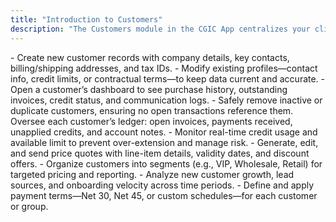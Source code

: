 ```yaml
---
title: "Introduction to Customers"
description: "The Customers module in the CGIC App centralizes your client data—enabling you to onboard, manage, transact with, and analyze customer relationships for enhanced sales and service."
---
```


<CardGroup cols={2}>
  <Card title="Add Customer" icon="sparkles" iconType="duotone" href="https://cgic.mintlify.app/core-features/customers/add-customer">
    - Create new customer records with company details, key contacts, billing/shipping addresses, and tax IDs.
  </Card>
  <Card title="Update Customer" icon="sparkles" iconType="duotone" href="https://cgic.mintlify.app/core-features/customers/update-customer">
    - Modify existing profiles—contact info, credit limits, or contractual terms—to keep data current and accurate.
  </Card>
  <Card title="View Profile" icon="sparkles" iconType="duotone">
    - Open a customer’s dashboard to see purchase history, outstanding invoices, credit status, and communication logs.
  </Card>
  <Card title="Delete Customer" icon="sparkles" iconType="duotone" href="https://cgic.mintlify.app/core-features/customers/delete-customer">
    - Safely remove inactive or duplicate customers, ensuring no open transactions reference them.
  </Card>
  <Card title="Manage Accounts" icon="sparkles" iconType="duotone" href="https://cgic.mintlify.app/core-features/customers/manage-accounts">
     Oversee each customer’s ledger: open invoices, payments received, unapplied credits, and account notes.
  </Card>
  <Card title="Credit Balances" icon="sparkles" iconType="duotone" href="https://cgic.mintlify.app/core-features/customers/credit-balances">
    - Monitor real-time credit usage and available limit to prevent over-extension and manage risk.
  </Card>
  <Card title="Create Quotations" icon="sparkles" iconType="duotone" href="https://cgic.mintlify.app/core-features/customers/create-quotations">
    - Generate, edit, and send price quotes with line-item details, validity dates, and discount offers.
  </Card>
  <Card title="Manage Groups" icon="sparkles" iconType="duotone">
    - Organize customers into segments (e.g., VIP, Wholesale, Retail) for targeted pricing and reporting.
  </Card>
  <Card title="Acquisition Reports" icon="sparkles" iconType="duotone" href="https://cgic.mintlify.app/core-features/customers/acquisition-reports">
    - Analyze new customer growth, lead sources, and onboarding velocity across time periods.
  </Card>
  <Card title="Credit Terms" icon="sparkles" iconType="duotone" href="https://cgic.mintlify.app/core-features/customers/credit-terms">
    - Define and apply payment terms—Net 30, Net 45, or custom schedules—for each customer or group.
  </Card>
</CardGroup>
